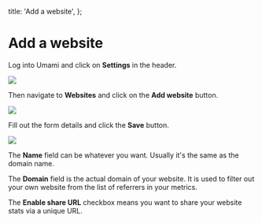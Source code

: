   title: 'Add a website',
};

# Add a website

Log into Umami and click on **Settings** in the header.

<img src="/images/v1/header.png" />

Then navigate to **Websites** and click on the **Add website** button.

<img src="/images/v1/add-website.png" />

Fill out the form details and click the **Save** button.

<img src="/images/v1/add-website-form.png" />

The **Name** field can be whatever you want. Usually it's the same as the domain name.

The **Domain** field is the actual domain of your website. It is used to filter out your own website
from the list of referrers in your metrics.

The **Enable share URL** checkbox means you want to share your website stats via a unique URL.
